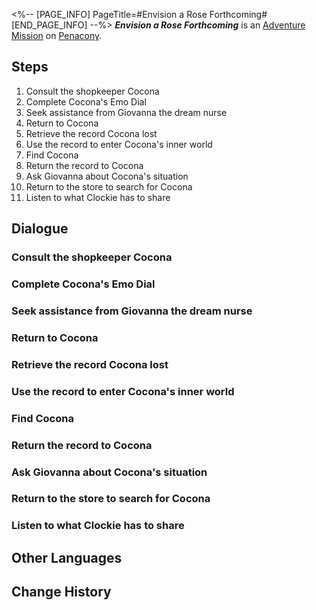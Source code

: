 <%-- [PAGE_INFO]
PageTitle=#Envision a Rose Forthcoming#
[END_PAGE_INFO] --%>
{{Stub|Dialogue.}}
{{Mission Infobox
|id            = 2030101
|title         = 
|image         = <!--Mission Envision a Rose Forthcoming.png-->
|type          = Adventure
|event_name    = 
|chapter       = 
|requirements  = [[Trailblaze Mission]] ''[[Whodunit]]'' completed
|summary       = Compared to Penacony's dreams, Cocona's dreams are as delicate as a drop in the vast ocean.<br />Nevertheless, you witnessed the rose that exists in the realm of imagination, blooming in Cocona's dreams. Though ephemeral and transient, it is vibrant and fragrant.
|characters    = ???; Alley; Annoyed Bloodhound; Captain Cromwell; Clockie; IPC Rep; Indifferent Bloodhound; Lesley Dean; Pepeshi Fan; Robert; Robert's Best Friend; Robert's Mother; Trailblazer
|startLocation = [[Penacony]] - [[Golden Hour]]
|world         = Penacony
|area          = Golden Hour
|prev          = 
|next          = 
|rewards       = Trailblaze EXP*350; Stellar Jade*50; Traveler's Guide*5; Refined Aether*5; Lost Crystal*5; Clock Credits*360; Credit*60,000
}}
'''''Envision a Rose Forthcoming''''' is an [[Adventure Mission]] on [[Penacony]].

==Steps==
# Consult the shopkeeper Cocona
# Complete Cocona's Emo Dial
# Seek assistance from Giovanna the dream nurse
# Return to Cocona
# Retrieve the record Cocona lost
# Use the record to enter Cocona's inner world
# Find Cocona
# Return the record to Cocona
# Ask Giovanna about Cocona's situation
# Return to the store to search for Cocona
# Listen to what Clockie has to share

<!--
==Gameplay Notes==

--><!--
==Trial Character==

-->
==Dialogue==
{{Stub Dialogue}}
===Consult the shopkeeper Cocona===
{{Mission Description|type=adventure|location=<!--to be added-->|You have received a promotional message from a luxury store. Ask the shopkeeper Cocona to get more information on the deals.}}
{{Dialogue Start}}
:{{tx}}
{{Dialogue End}}

===Complete Cocona's Emo Dial===
{{Mission Description|type=adventure|location=Golden Hour|update|The shopkeeper Cocona appears to be lacking a crucial mood. Try to restore it to its completion together with Clockie.}}
{{Dialogue Start}}
:{{tx}}
{{Dialogue End}}

===Seek assistance from Giovanna the dream nurse===
{{Mission Description|type=adventure|location=Golden Hour|update|Cocona seems to have fallen into an abnormal mental state after she regained the mood of sorrow. Giovanna, the dream nurse at the hotel in reality, should be able to provide aid.}}
{{Dialogue Start}}
:{{tx}}
{{Dialogue End}}

===Return to Cocona===
{{Mission Description|type=adventure|location=The Reverie (Reality)|update|Bring the special drink from Giovanna back to Cocona and try to get her to drink it.}}
{{Dialogue Start}}
:{{tx}}
{{Dialogue End}}

===Retrieve the record Cocona lost===
{{Mission Description|type=adventure|location=Golden Hour|update|Cocona left a record at the hotel in the Dreamscape, and you promised to retrieve it for her.}}
{{Dialogue Start}}
:{{tx}}
{{Dialogue End}}

===Use the record to enter Cocona's inner world===
{{Mission Description|type=adventure|location=Golden Hour|update|This record seems to hold special significance for Cocona. Perhaps you can use it to enter her Synesthesia Dreamscape.}}
{{Dialogue Start}}
:{{tx}}
{{Dialogue End}}

===Find Cocona===
{{Mission Description|type=adventure|location=Golden Hour|update|You have pulled Cocona back from the precipice of danger. Go check on her.}}
{{Dialogue Start}}
:{{tx}}
{{Dialogue End}}

===Return the record to Cocona===
{{Mission Description|type=adventure|location=The Reverie (Reality)|update|You have retrieved a worn record. You can now take it back to Cocona.}}
{{Dialogue Start}}
:{{tx}}
{{Dialogue End}}

===Ask Giovanna about Cocona's situation===
{{Mission Description|type=adventure|location=The Reverie (Reality)|update|You have returned from Cocona's inner world, only to find that she is nowhere to be found. Giovanna the dream nurse may know something.}}
{{Dialogue Start}}
:{{tx}}
{{Dialogue End}}

===Return to the store to search for Cocona===
{{Mission Description|type=adventure|location=<!--to be added-->|update|Giovanna's ambiguous statement has left you perplexed. Return to the store and take another look.}}
{{Dialogue Start}}
:{{tx}}
{{Dialogue End}}

===Listen to what Clockie has to share===
{{Mission Description|type=adventure|location=<!--to be added-->|update|Clockie seems to have realized the abnormalities in Cocona &mdash; Talk to him, and see what he has observed.}}
{{Dialogue Start}}
:{{tx}}
{{Dialogue End}}

==Other Languages==
{{Other Languages
|en   = Envision a Rose Forthcoming
|zhs  = 想象一朵未来的玫瑰
|zht  = 想像一朵未來的玫瑰
|ja   = 未来のバラを想像して
|ko   = 미래의 장미를 상상하며
|es   = Imagina una rosa floreciendo
|fr   = Vision d'une rose en éclosion
|ru   = Представьте грядущую розу
|th   = จินตนาการถึงกุหลาบแห่งอนาคต
|vi   = Tưởng Tượng Một Đóa Hồng Tương Lai
|de   = Fantasie einer Rose aus der Zukunft
|id   = Membayangkan Mawar Masa Depan
|pt   = Visão de uma Rosa Vindoura
}}

==Change History==
{{Change History|2.0}}
